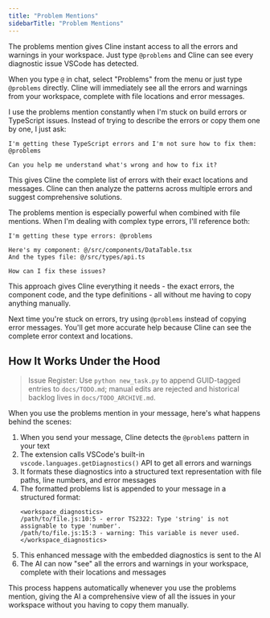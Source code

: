 ```yaml
---
title: "Problem Mentions"
sidebarTitle: "Problem Mentions"
---
```


The problems mention gives Cline instant access to all the errors and warnings in your workspace. Just type `@problems` and Cline can see every diagnostic issue VSCode has detected.

When you type `@` in chat, select "Problems" from the menu or just type `@problems` directly. Cline will immediately see all the errors and warnings from your workspace, complete with file locations and error messages.

I use the problems mention constantly when I'm stuck on build errors or TypeScript issues. Instead of trying to describe the errors or copy them one by one, I just ask:

```
I'm getting these TypeScript errors and I'm not sure how to fix them: @problems

Can you help me understand what's wrong and how to fix it?
```

This gives Cline the complete list of errors with their exact locations and messages. Cline can then analyze the patterns across multiple errors and suggest comprehensive solutions.

The problems mention is especially powerful when combined with file mentions. When I'm dealing with complex type errors, I'll reference both:

```
I'm getting these type errors: @problems

Here's my component: @/src/components/DataTable.tsx
And the types file: @/src/types/api.ts

How can I fix these issues?
```

This approach gives Cline everything it needs - the exact errors, the component code, and the type definitions - all without me having to copy anything manually.

Next time you're stuck on errors, try using `@problems` instead of copying error messages. You'll get more accurate help because Cline can see the complete error context and locations.

## How It Works Under the Hood
> Issue Register: Use `python new_task.py` to append GUID-tagged entries to `docs/TODO.md`; manual edits are rejected and historical backlog lives in `docs/TODO_ARCHIVE.md`.

When you use the problems mention in your message, here's what happens behind the scenes:

1. When you send your message, Cline detects the `@problems` pattern in your text
2. The extension calls VSCode's built-in `vscode.languages.getDiagnostics()` API to get all errors and warnings
3. It formats these diagnostics into a structured text representation with file paths, line numbers, and error messages
4. The formatted problems list is appended to your message in a structured format:
    ```
    <workspace_diagnostics>
    /path/to/file.js:10:5 - error TS2322: Type 'string' is not assignable to type 'number'.
    /path/to/file.js:15:3 - warning: This variable is never used.
    </workspace_diagnostics>
    ```
5. This enhanced message with the embedded diagnostics is sent to the AI
6. The AI can now "see" all the errors and warnings in your workspace, complete with their locations and messages

This process happens automatically whenever you use the problems mention, giving the AI a comprehensive view of all the issues in your workspace without you having to copy them manually.
